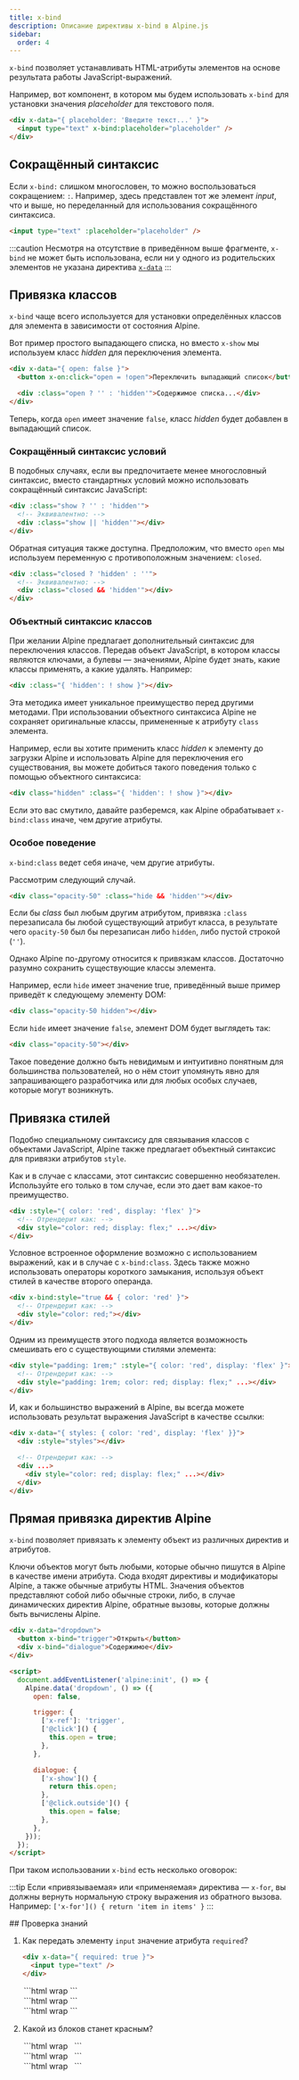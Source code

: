 ```yaml
---
title: x-bind
description: Описание директивы x-bind в Alpine.js
sidebar:
  order: 4
---
```



`x-bind` позволяет устанавливать HTML-атрибуты элементов на основе результата работы JavaScript-выражений.

Например, вот компонент, в котором мы будем использовать `x-bind` для установки значения _placeholder_ для текстового поля.

```html live "x-bind"
<div x-data="{ placeholder: 'Введите текст...' }">
  <input type="text" x-bind:placeholder="placeholder" />
</div>
```

## Сокращённый синтаксис

Если `x-bind:` слишком многословен, то можно воспользоваться сокращением: `:`. Например, здесь представлен тот же элемент _input_, что и выше, но переделанный для использования сокращённого синтаксиса.

```html ":placeholder"
<input type="text" :placeholder="placeholder" />
```

:::caution
Несмотря на отсутствие в приведённом выше фрагменте, `x-bind` не может быть использована, если ни у одного из родительских элементов не указана директива [`x-data`](/directives/data)
:::

## Привязка классов

`x-bind` чаще всего используется для установки определённых классов для элемента в зависимости от состояния Alpine.

Вот пример простого выпадающего списка, но вместо `x-show` мы используем класс _hidden_ для переключения элемента.

```html live "'hidden'"
<div x-data="{ open: false }">
  <button x-on:click="open = !open">Переключить выпадающий список</button>

  <div :class="open ? '' : 'hidden'">Содержимое списка...</div>
</div>
```

Теперь, когда `open` имеет значение `false`, класс _hidden_ будет добавлен в выпадающий список.

### Сокращённый синтаксис условий

В подобных случаях, если вы предпочитаете менее многословный синтаксис, вместо стандартных условий можно использовать сокращённый синтаксис JavaScript:

```html
<div :class="show ? '' : 'hidden'">
  <!-- Эквивалентно: -->
  <div :class="show || 'hidden'"></div>
</div>
```

Обратная ситуация также доступна. Предположим, что вместо `open` мы используем переменную с противоположным значением: `closed`.

```html
<div :class="closed ? 'hidden' : ''">
  <!-- Эквивалентно: -->
  <div :class="closed && 'hidden'"></div>
</div>
```

### Объектный синтаксис классов

При желании Alpine предлагает дополнительный синтаксис для переключения классов. Передав объект JavaScript, в котором классы являются ключами, а булевы — значениями, Alpine будет знать, какие классы применять, а какие удалять. Например:

```html "{ 'hidden': ! show }"
<div :class="{ 'hidden': ! show }"></div>
```

Эта методика имеет уникальное преимущество перед другими методами. При использовании объектного синтаксиса Alpine не сохраняет оригинальные классы, примененные к атрибуту `class` элемента.

Например, если вы хотите применить класс _hidden_ к элементу до загрузки Alpine и использовать Alpine для переключения его существования, вы можете добиться такого поведения только с помощью объектного синтаксиса:

```html "{ 'hidden': ! show }"
<div class="hidden" :class="{ 'hidden': ! show }"></div>
```

Если это вас смутило, давайте разберемся, как Alpine обрабатывает `x-bind:class` иначе, чем другие атрибуты.

### Особое поведение

`x-bind:class` ведет себя иначе, чем другие атрибуты.

Рассмотрим следующий случай.

```html ":class"
<div class="opacity-50" :class="hide && 'hidden'"></div>
```

Если бы _class_ был любым другим атрибутом, привязка `:class` перезаписала бы любой существующий атрибут класса, в результате чего `opacity-50` был бы перезаписан либо `hidden`, либо пустой строкой (`''`).

Однако Alpine по-другому относится к привязкам классов. Достаточно разумно сохранить существующие классы элемента.

Например, если `hide` имеет значение true, приведённый выше пример приведёт к следующему элементу DOM:

```html
<div class="opacity-50 hidden"></div>
```

Если `hide` имеет значение `false`, элемент DOM будет выглядеть так:

```html
<div class="opacity-50"></div>
```

Такое поведение должно быть невидимым и интуитивно понятным для большинства пользователей, но о нём стоит упомянуть явно для запрашивающего разработчика или для любых особых случаев, которые могут возникнуть.

## Привязка стилей

Подобно специальному синтаксису для связывания классов с объектами JavaScript, Alpine также предлагает объектный синтаксис для привязки атрибутов `style`.

Как и в случае с классами, этот синтаксис совершенно необязателен. Используйте его только в том случае, если это дает вам какое-то преимущество.

```html "{ color: 'red', display: 'flex' }"
<div :style="{ color: 'red', display: 'flex' }">
  <!-- Отрендерит как: -->
  <div style="color: red; display: flex;" ...></div>
</div>
```

Условное встроенное оформление возможно с использованием выражений, как и в случае с `x-bind:class`. Здесь также можно использовать операторы короткого замыкания, используя объект стилей в качестве второго операнда.

```html
<div x-bind:style="true && { color: 'red' }">
  <!-- Отрендерит как: -->
  <div style="color: red;"></div>
</div>
```

Одним из преимуществ этого подхода является возможность смешивать его с существующими стилями элемента:

```html "style"
<div style="padding: 1rem;" :style="{ color: 'red', display: 'flex' }">
  <!-- Отрендерит как: -->
  <div style="padding: 1rem; color: red; display: flex;" ...></div>
</div>
```

И, как и большинство выражений в Alpine, вы всегда можете использовать результат выражения JavaScript в качестве ссылки:

```html "styles"
<div x-data="{ styles: { color: 'red', display: 'flex' }}">
  <div :style="styles"></div>

  <!-- Отрендерит как: -->
  <div ...>
    <div style="color: red; display: flex;" ...></div>
  </div>
</div>
```

## Прямая привязка директив Alpine

`x-bind` позволяет привязать к элементу объект из различных директив и атрибутов.

Ключи объектов могут быть любыми, которые обычно пишутся в Alpine в качестве имени атрибута. Сюда входят директивы и модификаторы Alpine, а также обычные атрибуты HTML. Значения объектов представляют собой либо обычные строки, либо, в случае динамических директив Alpine, обратные вызовы, которые должны быть вычислены Alpine.

```html live "dropdown"
<div x-data="dropdown">
  <button x-bind="trigger">Открыть</button>
  <div x-bind="dialogue">Содержимое</div>
</div>

<script>
  document.addEventListener('alpine:init', () => {
    Alpine.data('dropdown', () => ({
      open: false,

      trigger: {
        ['x-ref']: 'trigger',
        ['@click']() {
          this.open = true;
        },
      },

      dialogue: {
        ['x-show']() {
          return this.open;
        },
        ['@click.outside']() {
          this.open = false;
        },
      },
    }));
  });
</script>
```

При таком использовании `x-bind` есть несколько оговорок:

:::tip
Если «привязываемая» или «применяемая» директива — `x-for`, вы должны вернуть нормальную строку выражения из обратного вызова. Например: `['x-for']() { return 'item in items' }`
:::

<Box icon="question-mark">
## Проверка знаний

1. Как передать элементу `input` значение атрибута `required`?

    ```html wrap
    <div x-data="{ required: true }">
      <input type="text" />
    </div>
    ```

    <MultipleChoice>
      <Option>
         ```html wrap
         <input type="text" required="required" />
         ```
      </Option>
      <Option isCorrect>
         ```html wrap
         <input type="text" :required="required" />
         ```
      </Option>
      <Option isCorrect>
         ```html wrap
         <input type="text" x-bind:required="required" />
         ```
      </Option>
    </MultipleChoice>

2. Какой из блоков станет красным?

    <MultipleChoice>
      <Option>
         ```html wrap
         <div x-data :style="{ color: 'red' }">&nbsp;</div>
         ```
      </Option>
      <Option isCorrect>
         ```html wrap
         <div x-data :style="{ background: 'red' }">&nbsp;</div>
         ```
      </Option>
      <Option>
         ```html wrap
         <div x-data :class="{ 'red': true }">&nbsp;</div>
         ```
      </Option>
    </MultipleChoice>

</Box>